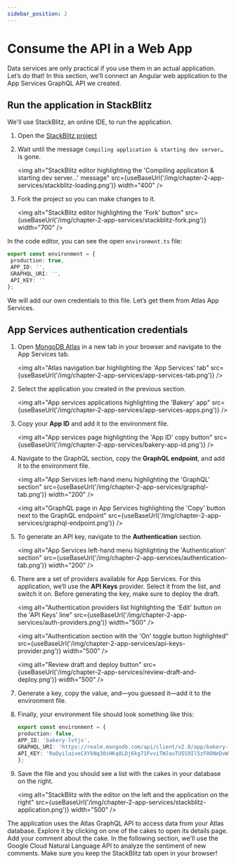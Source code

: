 ```yaml
---
sidebar_position: 2
---
```



# Consume the API in a Web App

Data services are only practical if you use them in an actual application. Let’s do that! In this section, we’ll connect an Angular web application to the App Services GraphQL API we created. 

## Run the application in StackBlitz

We'll use StackBlitz, an online IDE, to run the application.

1. Open the [StackBlitz project](https://stackblitz.com/edit/mongodb-atlas-bakery?file=src/environments/environment.ts)

1. Wait until the message `Compiling application & starting dev server…` is gone. 

    <img
        alt="StackBlitz editor highlighting the 'Compiling application & starting dev server…' message"
        src={useBaseUrl('/img/chapter-2-app-services/stackblitz-loading.png')}
        width="400"
    />

1. Fork the project so you can make changes to it.

    <img
        alt="StackBlitz editor highlighting the 'Fork' button"
        src={useBaseUrl('/img/chapter-2-app-services/stackblitz-fork.png')}
        width="700"
    />

In the code editor, you can see the open `environment.ts` file:

```ts
export const environment = {
 production: true,
 APP_ID: '',
 GRAPHQL_URI: '',
 API_KEY: ''
};
```

We will add our own credentials to this file. Let’s get them from Atlas App Services.

## App Services authentication credentials

1. Open [MongoDB Atlas](https://cloud.mongodb.com) in a new tab in your browser and navigate to the App Services tab.

    <img
        alt="Atlas navigation bar highlighting the 'App Services' tab"
        src={useBaseUrl('/img/chapter-2-app-services/app-services-tab.png')}
    />

1. Select the application you created in the previous section.

    <img
        alt="App services applications highlighting the 'Bakery' app"
        src={useBaseUrl('/img/chapter-2-app-services/app-services-apps.png')}
    />

1. Copy your **App ID** and add it to the environment file.

    <img
        alt="App services page highlighting the 'App ID' copy button"
        src={useBaseUrl('/img/chapter-2-app-services/bakery-app-id.png')}
    />

1. Navigate to the GraphQL section, copy the **GraphQL endpoint**, and add it to the environment file.

    <img
        alt="App Services left-hand menu highlighting the 'GraphQL' section"
        src={useBaseUrl('/img/chapter-2-app-services/graphql-tab.png')}
        width="200"
    />

    <img
        alt="GraphQL page in App Services highlighting the 'Copy' button next to the GraphQL endpoint"
        src={useBaseUrl('/img/chapter-2-app-services/graphql-endpoint.png')}
    />

1. To generate an API key, navigate to the **Authentication** section.

    <img
        alt="App Services left-hand menu highlighting the 'Authentication' section"
        src={useBaseUrl('/img/chapter-2-app-services/authentication-tab.png')}
        width="200"
    />

1. There are a set of providers available for App Services. For this application, we’ll use the **API Keys** provider. Select it from the list, and switch it on. Before generating the key, make sure to deploy the draft.

    <img
        alt="Authentication providers list highlighting the 'Edit' button on the 'API Keys' line"
        src={useBaseUrl('/img/chapter-2-app-services/auth-providers.png')}
        width="500"
    />

    <img
        alt="Authentication section with the 'On' toggle button highlighted"
        src={useBaseUrl('/img/chapter-2-app-services/api-keys-provider.png')}
        width="500"
    />

    <img
        alt="Review draft and deploy button"
        src={useBaseUrl('/img/chapter-2-app-services/review-draft-and-deploy.png')}
        width="500"
    />

1. Generate a key, copy the value, and—you guessed it—add it to the environment file. 

1. Finally, your environment file should look something like this:

    ```ts
    export const environment = {
    production: false,
    APP_ID: 'bakery-lvtjx',
    GRAPHQL_URI: 'https://realm.mongodb.com/api/client/v2.0/app/bakery-lvtjx/graphql',
    API_KEY: 'RaOyilaiveCXYkNq30iHKq8LDj6kg71FvviTWJauTU5S9Il5zF0ONeDvWkNzrPQ4'
    };
    ```

1. Save the file and you should see a list with the cakes in your database on the right.

    <img
        alt="StackBlitz with the editor on the left and the application on the right"
        src={useBaseUrl('/img/chapter-2-app-services/stackblitz-application.png')}
        width="500"
    />

The application uses the Atlas GraphQL API to access data from your Atlas database. Explore it by clicking on one of the cakes to open its details page. Add your comment about the cake. In the following section, we'll use the Google Cloud Natural Language API to analyze the sentiment of new comments. Make sure you keep the StackBlitz tab open in your browser!
